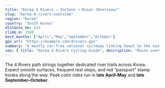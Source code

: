 ```yaml
---
title: "Korea 4 Rivers — Incheon → Busan (Overview)"
slug: "korea-4-rivers-overview"
region: "Korea"
country: "South Korea"
distance_km: 633
climb_m: 3500
best_months: ["April","May","September","October"]
gpx_url: "https://example.com/4rivers.gpx"
summary: "A mostly car-free national cycleway linking Seoul to the southeast coast, stamped checkpoints, and excellent riverside facilities."
seo: { title: "Korea 4 Rivers Cycling Guide", description: "Route overview, seasonality, and logistics for riding Incheon to Busan." }
---
```


The 4 Rivers path strings together dedicated river trails across Korea. Expect smooth surfaces, frequent rest stops, and red “passport” stamp kiosks along the way. Peak color rides run in **late April–May** and **late September–October**.
